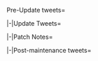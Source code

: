 <tabber>Pre-Update tweets=
{{MultiTweet
|MultiTweetID = preUpdate
|color = #ace
|title = Pre Update

|link01 = https://twitter.com/KanColle_STAFF/status/1059606876248203264
|JP01 = 「艦これ」運営鎮守府では、ミッドウェーの敗戦後に航空戦艦に改装され、エンガノ岬沖海戦でも奮戦、戦略物資強行輸送作戦「北号作戦」を見事成功させ、呉軍港空襲にて大破着底する日まで戦い抜いた伊勢型戦艦、その二番艦のさらなる改装の来春実装準備を進めています。こちらも…お楽しみに！
|EN01 = Currently KanColle Development Team is preparing for the New Remodel of the 2nd Ship of the Ise-class Battleship, slated to be release next year Spring.

After the major defeat in the Midway, she was remodeled into an Aviation Battleship, and even during the Battle of Cape Engano, she had performed magnificiantly during the Supply Transport Operation, the 'Operation Kita', then had fought to the end to protect the Enemy Air Raid against Kure.

Please look forward to it!   
|TL01 = [[User:Shinhwalee|Shinhwalee]]

|link02 = https://twitter.com/KanColle_STAFF/status/1104906593282404352
|JP02 = 現在「艦これ」運営鎮守府は、ある大型艦の【改二改装】の実装準備を進めています。後部主砲を撤去して航空甲板とカタパルトを設置、洋上航空展開能力と大火力の水上打撃力を合わせ持つ航空戦艦……四航戦、そして完部隊として奮戦した彼女、その大規模改装を今月下旬に実装予定。お楽しみに！
|EN02 = The KanColle development team is currently preparing the release of a certain large ship's second remodel. Her rear turrets were removed and replaced with a flight deck and catapults, turning her into an aviation battleship that sported both air power and huge shelling potential... she also fought hard as part of the 4th Carrier Division as well as the Completion Force, and now she's going to receive her large-scale retrofit near the end of this month. Look forward to it!
|TL02 = [[User:Admiral Mikado|Admiral Mikado]]

|link03 = https://twitter.com/KanColle_STAFF/status/1104909582000840705
|JP03 = 今春実装予定のある航空戦艦の【改二改装】実装と前後して、今月後半にも三回目の開催となる鎮守府【瑞雲】祭りのご案内を開始予定です！同祭りの開幕は、「艦これ」六周年、つまり七年目に突入する来月後半、週末の【4/20(土)】【4/21(日)】スタートを予定しています！続報をお待ち下さい！
|EN03 = Later this month, so around the time the second remodel of aviation battleship is getting implemented, we're also going to reveal details about the upcoming 3rd Zuiun Festival. The Festival is planned to begin on the weekend before KanColle's 6th anniversary, which means April 20th/21st! Stay tuned for more info!
|TL03 = [[User:Admiral Mikado|Admiral Mikado]]

|link04 = https://twitter.com/KanColle_STAFF/status/1105633981993648129
|JP04 = 現在「艦これ」運営鎮守府は、ある航空戦艦二番艦の【改二改装】の実装準備を進めています。厳しい戦局の中、四航戦、そして完部隊として奮戦した彼女の大規模改装と共に新しい【瑞雲】、さらに【彗星】の実装準備も用意しています。今月三月中に実装予定！提督の皆さん、少しだけお楽しみに！ 
|EN04 = The KanColle development team is making progress on the upcoming of the second remodel of the 2nd ship of a certain aviation battleship class. In addition to the large-scale retrofit of a ship that fought as part of CarDiv 4 and the Completion Force under harsh circumstances we're also working on a new Zuiun and Suisei. All of this will be implemented in March! It's not much, but look forward to it.
|TL04 = [[User:Admiral Mikado|Admiral Mikado]]

|link05 = https://twitter.com/KanColle_STAFF/status/1107078892412506112
|JP05 = 現在「艦これ」運営鎮守府は、ある航空戦艦二番艦の【改二改装】の実装準備を両舷前進一杯で進めています。新しい【瑞雲】及び【彗星】の実装と共に、今月三月中に実装予定です！四航戦、航空戦艦、航空火力艦を愛する提督方、そして全ての提督の皆さん、あと少しだけお待ちください！
|EN05 = The KanColle development team currently has all hands on deck in preparation for the upcoming second remodel of the 2nd ship of a certain aviation battleship class. It'll be implemented this March together with new Zuiun as well as Suisei planes. Whether or not you're an admiral who loves the CarDiv 4, aviation battleships, or ships with strong air power in general, we kindly ask you stay put for a little longer.
|TL05 = [[User:Admiral Mikado|Admiral Mikado]]

|link06 = https://twitter.com/KanColle_STAFF/status/1107801940786708480
|JP06 = マルキューサンマル。提督の皆さん、おはようございます！ <br>今日は火曜日！現在「艦これ」運営鎮守府では、ある航空戦艦の改二改装及び新たな瑞雲の実装、そして第三次瑞雲祭りの開催準備、さらにGW前後に開催予定の次期春イベの作戦準備などに邁進しています。本日も頑張ってまいりましょう！
|EN06 = 0930. Good morning, admirals!<br>
It's Tuesday! The KanColle development is currently working vigorously on, among other things, the second remodel of a certain aviation battleship, a new Zuiun plane, preparations for the 3rd Zuiun Festival, as well as the upcoming Spring Event that's set to begin around Golden Week. Alright, let's do this!
|TL06 = [[User:Admiral Mikado|Admiral Mikado]]

|link07 =https://twitter.com/KanColle_STAFF/status/1108153577090904064
|JP07 = 続く翌週の【3/27(水)】には、「艦これ」稼働全サーバ群はフルメンテナンス＆アップデートを実施予定です。同メンテに伴うアップデートでは、ある航空戦艦の【改二改装】及び新【瑞雲】及び【彗星】も実装予定！四航戦、航空火力艦を愛する、そして全ての提督の皆さん、少しだけ…お楽しみに！
|EN07 = A full KanColle server maintenance & update is planned for next week on March 27. In the update during said maintenance we are going to impement a certain aviation battleship's second remodel as well as new Zuiun and Suisei planes! Whether or not you're a fan of CarDiv 4 or battlecarriers, we hope this is a little something to look forward to.
|TL07 = [[User:Admiral Mikado|Admiral Mikado]]

|link08 = https://twitter.com/KanColle_STAFF/status/1110354429641781248
|JP08 = 「艦これ」稼働全サーバ群は、明日【3/27(水) 11:00】よりフルメンテナンス＆アップデートを実施予定です。同作業完了は【20:30】を予定しています。提督の皆さん、お手数をお掛けします。ご協力どうぞよろしくお願い致します！
|EN08 = The KanColle servers will be down for a full maintenance & update starting tomorrow i.e. March 27 at 11:00. We're planning to finish it at around 20:30. We apologise for the inconvenience and hope for your cooperation, admirals!
|TL08 = [[User:Admiral Mikado|Admiral Mikado]]
}}

|-|Update Tweets=
{{MultiTweet
|MultiTweetID = Update
|color = #ace
|title = Update
|TL = [[User:Admiral Mikado|Admiral Mikado]]


|link01 = https://twitter.com/KanColle_STAFF/status/1110692929335525376
|JP01 = マルキューマルマル。提督の皆さん、おはようございます！ <br>今日は水曜日！週の真ン中、水曜日となりました！本日この後「艦これ」稼働全サーバ群は、メンテナンス＆アップデートを実施致します。本日も気合い、入れて、頑張ってまいりましょう！
|EN01 = 0900. Good morning, admirals!<br>
It's Wednesday! The middle of the week! The KanColle servers will soon undergo a maintenance & update. Alright, let's do this!

|link02 = https://twitter.com/KanColle_STAFF/status/1110693824852971520
|JP02 = 「艦これ」稼働全サーバ群は、本日【3/27(水) 11:00】よりフルメンテナンス＆アップデートに突入します。同作業完了は【20:30】を予定しています。提督の皆さん、お手数をお掛けします、メンテ突入前に「艦これ」を一旦終了して頂けますと幸いです。ご協力、どうぞよろしくお願い致します！
|EN02 = The full KanColle server maintenance & update starts today (March 27) at 11:00. We're planning to finish it at 20:30. We apologise for the inconvenience and kindly ask you to close the game before the maintenance begins. Thank you for you cooperation!

|link03 = https://twitter.com/KanColle_STAFF/status/1110720712560406528
|JP03 = 提督の皆さん、「艦これ」稼働全サーバ群は、本日この後【11:00】よりフルメンテナンス＆アップデート作業に突入致します。同作業完了は【20:30】を予定しています。メンテ突入前にブラウザを閉じ、「艦これ」を一旦終了して頂けますと幸いです。ご協力、どうぞよろしくお願い致します！
|EN03 = Admirals, the KanColle servers will soon undergo a full maintenance & update starting at 11:00. Estimated time of completion is 20:30. We kindly ask you to close the game before the maintenance begins. Thank you for your cooperation!

|link04 = https://twitter.com/KanColle_STAFF/status/1110725144144568320
|JP04 = メンテナンス状況：稼働全サーバ群はメンテナンスに突入しました！ <br>「艦これ」稼働全サーバ群は、メンテナンス＆アップデート作業に突入、初期シークエンスを開始しました。進捗状況を随時お知らせできるよう努めます。本メンテ完了を以て、改伊勢型航空戦艦、二番艦【改二】改装を実装です！
|EN04 = Maintenance status: Server maintenance has now started!<br>
The KanColle server maintenance & update is now underway and has entered the first stage. We are going to keep you up-to-date on our progress. In this maintenance we're finally going to implement the second remodel of the 2nd ship of the Remodelled Ise-class aviation battleships!

|link05 = https://twitter.com/KanColle_STAFF/status/1110775369479516160
|JP05 = メンテナンス状況：稼働全サーバ群はメンテナンス作業実施中です。 <br>「艦これ」稼働全サーバ群はメンテナンス＆アップデート作業を実施中です。現在、作業は中盤のシークエンスに移行、改伊勢型航空戦艦二番艦の【改二】実装作業及び同関連システム及び艦載機の実装作業を行っています。
|EN05 = Maintenance status: Server maintenance in progress.<br>
We're currently working the server maintenance & update and have reached the halfway point of our work schedule. We're implementing the second remodel of the 2nd Ise-class aviation battleship as well as related system changes and aircraft.

|link06 = https://twitter.com/KanColle_STAFF/status/1110809885434769408
|JP06 = メンテナンス状況：稼働全サーバ群はメンテナンス作業実施中です。 <br>「艦これ」稼働全サーバ群はメンテナンス＆アップデート作業を実施中です。作業は後半のシークエンスに移行中です。この後、大きな問題が発生しなければ、19:30前後から本日のアップデート情報をお知らせしてまいります。
|EN06 = Maintenance status: Server maintenance in progress.<br>
The KanColle servers are currently undergoing a maintenance & update. If no major issues occur from now on, we're going to post the patch notes at around 19:30.

|link07 = https://twitter.com/KanColle_STAFF/status/1110841702053339137
|JP07 = メンテナンス状況：稼働全サーバ群はメンテナンス作業実施中です。 <br>「艦これ」稼働全サーバ群はフルメンテナンス作業を実施中です。作業は現在後半シークエンスですが、進捗に一部遅延が発生しており、1.5時間程度サーバ開放が押す可能性があります。取り急ぎご報告まで。回復作業を急ぎます！
|EN07 = Maintenance status: Server maintenance in progress.<br>
The KanColle servers are currently undergoing a maintenance & update. We're already at the second half of our work schedule, but we've encountered some problems that might delay the servers' reopening by around 1.5 hours. We're doing our best to resolve these issues!

|link08 = https://twitter.com/KanColle_STAFF/status/1110843932026429440
|JP08 = メンテナンス状況：【22:00】完了見込みで、現在作業中です。 <br>「艦これ」稼働全サーバ群は、現在フルメンテナンス＆アップデート作業を実施中ですが、進捗に一部遅延が発生しています。提督の皆さん、お待たせして申し訳ありません、【22:00】完了目標で現在回復作業に努めています。
|EN08 = Maintenance status: Estimated time of completion - 22:00<br>
The KanColle servers are currently offline for maintenance and updates. We have encountered several issues that caused a delay. We're terribly sorry for the wait and trying to wrap things up by 22:00.

|link09 = https://twitter.com/KanColle_STAFF/status/1110886157427109889
|JP09 = メンテナンス状況：大変申し訳ありません、【22:30】開放見込みです。 <br>「艦これ」稼働全サーバ群は、現在フルメンテナンス＆アップデート作業最終シークエンスを実行中です。全サーバ群を安全に開放するため、【22:30】までお待ち頂けますと幸いです。大変お待たせして、申し訳ありません、
|EN09 = Maintenance status: Sorry, server opening ETA is now 22:30.<br>
We're still working on the KanColle server maintenance & update and have reached the last part of our work schedule. In order for us to have enough time to make sure the servers don't just die after reopening them, please wait until 22:30. We're terribly sorry for the wait.

|link10 = 
|JP10 = 
|EN10 = 

}}

|-|Patch Notes=
{{MultiTweet
|MultiTweetID = patch
|color = #ace
|title = Patch notes
|TL = [[User:Admiral Mikado|Admiral Mikado]]

|link01 = https://twitter.com/KanColle_STAFF/status/1110876958080921600
|JP01 = 本日【3/27(水)】実施中の「艦これ」稼働全サーバ群メンテナンスに伴う、アップデート情報をお知らせしていきます。 <br>01▼航空戦艦「日向」【改二】改装の実装 <br>伊勢型航空戦艦二番艦「日向改」のさらなる改装【日向改二】を実装します。 <br>※同改装艦は大規模if改装による【改装航空戦艦】です。
|EN01 = We are now going to post the patch notes of today's KanColle server maintenance & update.<br>
01▼ Implemention of Aviation Battleship Hyūga's Second Remodel<br>
Ise-class aviation battleship "Hyūga Kai" is receiving her further remodel "Hyūga K2".<br>
※It'll be a fictional large-scale retrofit into a "Remodelled Aviation Battleship".

|link02 = https://twitter.com/KanColle_STAFF/status/1110878126035197953
|JP02 = 02▼改装航空戦艦【日向改二】の運用特性について 1/2 <br>本改装では第三・第四主砲を撤去、各格納庫を拡張、舷側エレベータ及び同直結カタパルトも装備。「彗星」艦爆等の運用に加え、「瑞雲」及び対潜哨戒回転翼機の積極運用も可能です。 <br>※主砲兵装は第一・第二装備スロットのみ装備可能です。
|EN02 = 02▼ Regarding Remodelled Aviation Battleship Hyūga K2's Peculiarites 1/2<br>
For this retrofit the 3rd and 4th main battery will be removed, each aircraft hangar expanded and elevators as well as catapults mounted on each broadside. In addition to dive bombers like Suisei she'll also be able to make great use of Zuiun planes as well as ASW patrol gyrocopters.<br>
※Main armaments can only be equipped in the first two slots.

|link03 = https://twitter.com/KanColle_STAFF/status/1110879641781170177
|JP03 = 03▼改装航空戦艦【日向改二】の運用特性について 2/2 <br>【日向改二】への改二改装は「大規模if改装」です。 <br>※本艦は【第五装備スロット】も運用可能です。 <br>※提督方の運用次第で、本艦の戦闘適応力は大きく変化します。 <br>※オートジャイロなどの回転翼哨戒機の運用で力強い対潜制圧も可能です。
|EN03 = 03▼ Regarding Remodelled Aviation Battleship Hyūga K2's Peculiarites 2/2<br>
Hyūga K2 is a fictional large-scale retrofit.<br>
※She'll receive a 5th equipment slot.<br>
※Her combat capabilities can vary widely depending on her loadout.<br>
※She'll be capable of performing strong ASW attacks when using autogyros and similar planes.

|link04 = https://twitter.com/KanColle_STAFF/status/1110881076208009216
|JP04 = 04▼改装航空戦艦【日向改二】への改装について <br>本改二改装は「大規模if改装」です。本改装には、改装設計図二枚、試製甲板カタパルト一基、戦闘詳報、新型航空兵装資材、他開発資材等が必要です。 <br>※戦闘詳報・勲章・カタパルト・新型航空兵装資材等は、新【任務】で獲得することも可能です。
|EN04 = 04▼ Regarding the Hyūga K2 retrofit into a Remodelled Aviation Battleship<br>
Her second remodel is a fictional large-scale retrofit. As such it requires two blueprints, one prototype catapult, an action reports, a new aircraft material and other items.<br>
※The action report, medals, the catapult, new aircraft material etc. can be obtained as rewards from new missions.

|link05 = https://twitter.com/KanColle_STAFF/status/1110882520357199872
|JP05 = 05▼改装航空戦艦【日向改二】【伊勢改二】海空立体攻撃！の実装 <br>改装航空戦艦【日向改二】【伊勢改二】は、その装備及び搭載艦載機の構成によって、単艦によるエア・シー・バトル、「海空立体攻撃」を実施可能です。 <br>※本実装は、先行実装です。<br>※今後威力等は更新する可能性があります。
|EN05 = 05▼ Implementation of "Air/Sea Multi-Angle Attack!" for Ise K2 and Hyūga K2<br>
The Remodelled Aviation Battleships Hyūga K2 & Ise K2 can now each launch an "Air/Sea Multi-Angle Attack" depending on their equipment and plane loadout.<br>
※This feature is still in early access.<br>
※Its power and other parameters may be changed in the future.

|link06 = https://twitter.com/KanColle_STAFF/status/1110883602424717315
|JP06 = 06▼【日向改】【日向改二】ボイス実装！ <br>「瑞雲」、「彗星」艦爆、直掩の「艦戦」部隊、さらに回転翼対潜哨戒機の対潜母艦としても運用可能な【日向改二】実装と共に、「日向改」及び「日向改二」ボイスも多彩に実装！遂に時代が追いついたか…改装航空戦艦、どうぞよろしくお願い致します！
|EN06 = 06▼ New voice lines for Hyūga Kai and Hyūga K2!<br>
Just as Hyūga K2 can now launch a large variety of planes such as Zuiun, Suisei dive bombers, fighter squadrons, and furthermore deploy autogyros as an ASW ship, she and her Kai version have also received a multitude of new voice lines! The time has finally come for the Remodelled Aviation Battleships to shine... please take good care of them!

|link07 = https://twitter.com/KanColle_STAFF/status/1110884319474540545
|JP07 = 07▼新BGM【瑞雲の空】実装！ <br>大越女史書き下ろしによる【日向改二】実装タイミングに贈る新楽曲、 ♪【瑞雲の空】 満を持して、実装開始です。吉兆の名を持つ傑作多目的水上偵察機「瑞雲」。「瑞雲」を奏でる曲を君へ。いくつかの作戦海域、そして鎮守府ジュークボックスでの視聴も可能です。
|EN07 = 07▼ Implementation of the new BGM "Sky of the Zuiun"<br>
We proudly present to you the new song "Sky of the Zuiun" in commemoration of Hyūga's K2. The multi-purpose recon seaplane masterpiece "Zuiun" was named like that as a sign of good luck. And this is a song conveys the greatness that is the "Zuiun". You'll be able to listen to in on certain maps as well as with the jukebox.

|link08 = https://twitter.com/KanColle_STAFF/status/1110884764414672896
|JP08 = 08▼一部海域の海域BGM＆【鎮守府ジュークボックス】の更新 <br>一部作戦海域の海域BGMが更新されます。 <br>また、「鎮守府ジュークボックス」が更新され、表示曲順が更新されます。 <br>鎮守府母港BGMに新曲 <br>♪【瑞雲の空】 <br>そして <br>♪【二水戦の航跡】 <br>もご用意。こちらもどうぞよろしくお願い致します！
|EN08 = 08▼ Update of certain map BGM and the Naval Base Jukebox<br>
The BGM of certain maps will be updated.<br>
Furthermore, the Naval Base Jukebox track list has been updated.<br>
You can now set the following songs as port menu BGM:<br>
- "Sky of the Zuiun"<br>
- "Wake of DesRon 2"<br>
Enjoy!

|link09 = https://twitter.com/KanColle_STAFF/status/1110887389373693952
|JP09 = 09▼多彩な【新装備】群の実装 1/2 <br>本日より、下記の多彩な【新任務】群を実装します。 <br>●回転翼機の開発 <br>●新型航空艤装の研究 <br>●艦載機演習 <br>●春季大演習(冬季大演習は今季終了です) <br>※各任務の受諾には、トリガーとなる受諾条件の達成が必要です。
|EN09 = 09▼ Implementation of a variety of new equipment 1/2<br>
Today we're implementing a variety of new missions:<br>
- Development of Rotorcraft<br>
- Research of New Aircraft Rigging<br>
- Aircraft Exercise<br>
- Large-scale Spring Exercise (replaces the Large-scale Winter Exercise mission)<br>
※Each mission has its own unlock requirements.

|link10 = https://twitter.com/KanColle_STAFF/status/1110887708463783936
|JP10 = 10▼多彩な【新装備】群の実装 2/2 <br>前述の新任務の他に下記の多彩な【新任務】群も実装します。 <br>●航空戦艦戦隊、戦闘哨戒！ <br>●最精鋭「第四航空戦隊」、出撃せよ！ <br>●最精鋭「瑞雲」隊の編成 <br>●「彗星」艦爆の新運用研究 <br>※新装備【彗星一二型(六三四空/三号爆弾搭載機)】の獲得が可能です。
|EN10 = 10▼ Implementation of a varierty of new equipment 2/2<br>
In addition to the previously mentioned mission we're also adding the following ones:<br>
- Aviation Battleship Division, Scout and Engage!<br>
- Top-class "CarDiv 4", Sortie!"<br>
- Formation of a Top-class "Zuiun" Squadron<br>
- Research of New "Suisei" Dive Bomber Utility<br>
※You'll be able to obtain the new equipment "Suisei Model 12 (634 Air Group w/ Type 3 Cluster Bombs)

|link11 = https://twitter.com/KanColle_STAFF/status/1110889611591507971
|JP11 = 11▼【対地攻撃】参加「艦爆」のシステム更新 <br>本日新任務で獲得できる新装備【彗星一二型(六三四空/三号爆弾搭載機)】を始め、 【試製南山】【F4U-1D】【FM-2】【Ju87C改 及び同系列機】を搭載する航空母艦は、艦攻隊と共に対地攻撃に参加するようシステムが更新されます。
|EN11 = 11▼ System Changes that enable Dive Bombers to launch anti-surface attacks<br>
Aircraft carriers that have "Prototype Nanzan", "F4U-1D", "FM-2", "Ju87C Kai" and its other versions as well as the newly available "Suisei Model 12 (634 Air Group w/ Type 3 Cluster Bombs)" equipped can now participate in anti-surface attacks.

|link12 = https://twitter.com/KanColle_STAFF/status/1110889807641829377
|JP12 = 12▼桜の季節＆卯月の季節の【家具屋さん】お品書きの更新 <br>家具屋さんのお品書きが更新され、下記の桜の季節や卯月の季節家具等が実装されます。 <br>・桜の床　<br>・提督文机　<br>・瑞雲旗　<br>・卯月の床 <br>・卯月の窓　<br>・卯月の机　<br>・卯月の掛け軸　<br>他
|EN12 = 12▼ Cherry Blossom Season & Uzuki Season Update for the Furniture Shop<br>
The furniture shop's inventory has been updated with the following cherry- and Uzuki-themed items among other things:<br>
- Cherry Blossom Floor<br>
- Admiral's Writing Desk<br>
- Zuiun Flag<br>
- Uzuki's Floor<br>
- Uzuki's Window<br>
- Uzuki's Desk<br>
- Uzuki's Wall Scroll<br>
etc.

|link13 = https://twitter.com/KanColle_STAFF/status/1110890057286574080
|JP13 = 13▼止めどもなく【卯月】ドロップ開始！ <br>もうすぐ桜も満開…季節は四月、卯月の季節です！という訳で、今年も止めどもなく睦月型駆逐艦「卯月」がドロップする季節がやってまいりました！まずは控えめに、比較的近海でうーちゃんと邂逅です。今年も「卯月」をどうぞよろしくお願い致します！
|EN13 = 13▼ Uzuki Drop Galore Starting Now!<br>
The cherry trees are about to unleash their full blossom beauty... it's almost April, and April is Uzuki Season! With that said, it's once again time for Mutsuki-class destroyer "Uzuki" to drop en masse! We'll start slowly with her dropping near the naval base for now. Take good care of her!

|link14 = https://twitter.com/KanColle_STAFF/status/1110892031935561728
|JP14 = 14▼艦娘【お花見ボイス】実装開始！ <br>そして、季節は「桜」の季節。艦娘「お花見ボイス」に本格移行開始です！多彩な従来の同ボイスに加え、今季は「陸奥」「Nelson」、「Samuel B. Roberts」「岸波」「神鷹」、もちろん「Gotland」などにも実装です！桜の季節の艦娘たちも、よろしくどうぞ！
|EN14 = 14▼ Implementation of Flower Viewing voice lines!<br>
Once again, it's the season of cherry blossom. Which means we're rolling out a whole bunch of Flower Viewing voice lines for the ship girls! In addition to the previously available voice lines Mutsu, Nelson, Samuel B. Roberts, Kishinami, Shin'yō, Gotland and many more are joining in on the fun! And once again, take good care of your girls!

|link15 = https://twitter.com/KanColle_STAFF/status/1110892742001909760
|JP15 = 15▼艦娘【花束mode】など実装開始、「夕雲改二」にも新規実装！ <br>今季もそれぞれの艦娘【花束mode】を実装開始、また「夕雲改二」にも同差分mdoe、実装です。夕雲型姉妹五隻は、本日秋葉原の大型外壁にも進出致しました！春の花の季節の「夕雲型」も、引き続きどうぞよろしくお願い致します！
|EN15 = 15▼ Implementation of Bouquet CGs, now with a new one for Yūgumo K2!<br>
This season the girls are getting their Bouquet CGs back. Furthermore, Yūgumo K2 is getting her own version with subtle differences. Today the five Yūgumo-class sisters have reached the great outer wall of Akihabara! And yep, take good care of your Cloud girls!

|link16 = https://twitter.com/KanColle_STAFF/status/1110894068060418049
|JP16 = 16▼択捉型海防艦【松輪】に春季限定【桜mode】実装開始！ <br>三越＆伊勢丹コラボに参加された提督の皆さん、そして艦娘ルームウェア【択捉mode】を購入頂いた皆さん、本当にありがとうございました！先方から驚きと感謝のご連絡を頂きました！…択捉型海防艦【松輪】に限定【桜mode】実装です！
|EN16 = 16▼ New spring-exclusive Cherry Blossom CG for Etorofu-class Coastal Defence Ship "Matsuwa"!<br>
To all the admirals who participated in the Mitsukoshi & Isetan collab and/or bought the "Etorofu Mode" ship girl loungewear, thank you so much! The companies are just as surprised and grateful! With that said, here's a time-limited "Cherry Blossom Mode" for coastal defence ship "Matsuwa"!

|link17 = https://twitter.com/KanColle_STAFF/status/1110894853557125120
|JP17 = 17▼【海防艦】ドロップの更新 <br>桃の節句期間期間限定の海防艦「対馬」「福江」の海域邂逅は終了しますが、択捉型海防艦「佐渡」の邂逅は継続、さらに同【松輪】も比較的近海で期間限定邂逅可能海域が拡大！択捉型海防艦、引き継きよろしくお願いします！ <br>大丈夫、占守型も力を貯めています！
|EN17 = 17▼ Coastal Defence Ship Drop Update<br>
The time-limited "Tsushima" and "Fukae" drops during Hinamatsuri have been removed, but Etorofu-class coastal defence ship "Sado" is still available, and now she's joined by "Matsuwa", who drops rather close to the naval base. Take good care of the Etorofu-class ships. <br>And don't worry, the Shimushu-class is also getting ready!

|link18 = https://twitter.com/KanColle_STAFF/status/1110895754741071872
|JP18 = 18▼凄い細かいけれど……。 <br>大変細かい話で恐縮です、航空戦で表示される艦載機ユニット、遂にというかやっとというか、【瑞雲】専用表示ユニットは本日より実装です。【瑞雲】系列艦載機の出撃時には【瑞雲】の雄姿が小さいけれど表示されます。 <br>やっと実装か……まあ、そうなるな！
|EN18 = 18▼ It's a really small thing, buuuuuuuuuut...<br>
Sorry for making such a fuss over a small detail, but we are finally adding a Zuiun-only artwork that's displayed when planes are launched during aerial combat. You'll now be able to witness the small but majestic figures of Zuiun planes. Well, I expected as much.

|link19 = https://twitter.com/KanColle_STAFF/status/1110896417009065984
|JP19 = 19▼新型【オートジャイロ】新装備の実装 <br>新装備として、新型の【対潜オートジャイロ】を実装します。 <br>●オ号観測機改 <br>●オ号観測機改二 <br>※陸軍のカ号のif海軍対潜強化改修仕様です。 <br>※それぞれ、上位装備に改修更新も可能です。
|EN19 = 19▼ Implementation of new Autogyros<br>
We're implementing the following new ASW Autogyros:<br>
- "O Type Observation Autogyro Kai"<br>
- "O Type Observation Autogyro Kai Ni"<br>
※ They're supposed to be Ka Type Autogyros from the IJA that had their ASW capabilities improved by the IJN.<br>
※ They can be improved and upgraded.

|link20 = https://twitter.com/KanColle_STAFF/status/1110896920107470848
|JP20 = 20▼【改修工廠(明石の工廠)】新改修メニュー追加実装 1/2 <br>改修工廠(明石の工廠)において改修可能メニューを拡張、それぞれある改装航空戦艦がサポートすることで、 <br>「カ号観測機」及び <br>「オ号観測機改」「オ号観測機改二」 <br>の強化改修が可能となります。 <br>※各上位装備に改修更新も可能です。
|EN20 = 20▼ Akashi's Improvement Arsenal Modding Menu Update 1/2<br>
The list of equipment that can be improved in Akashi's Arsenal has been expanded, which means you can now mod the following items with the help of certain remodelled aviation battleships:<br>
- "Ka Type Observation Autogyro"<br>
- "O Type Observation Autogyro Kai"<br>
- "O Type Observation Autogyro Kai Ni"<br>
※ They can also be upgraded.

|link21 = https://twitter.com/KanColle_STAFF/status/1110897302300811265
|JP21 = 21▼新装備【ヘリコプター】の実装 <br>新装備として、艦載【対潜哨戒ヘリコプター】を実装します。 <br>●S-51J <br>●S-51J改 <br>※if仕様の対潜強化改修機です。 <br>※それぞれ装備改修が可能です。
|EN21 = 21▼ Implemention of new "Helicopter" equipment<br>
"ASW Patrol Helicopters" have been added as new fighter equipment.<br>
- "S-51J"<br>
- "S-51J Kai"<br>
※ They're supposed to be helicopters with fictional ASW upgrades.<br>
※ They can be improved.

|link22 = https://twitter.com/KanColle_STAFF/status/1110897902463774721
|JP22 = 22▼【改修工廠(明石の工廠)】新改修メニュー追加実装 2/2 <br>改修工廠(明石の工廠)において改修可能メニューを拡張、本日実装の改装航空戦艦がサポートすることで、 <br>「S-51J」及び <br>「S-51J改」 <br>の強化改修が可能となります。 <br>※「S-51J」は、上位強化改修型「S-51J改」への改修更新も可能です。
|EN22 = 22▼ Akashi's Improvement Arsenal Modding Menu Update 2/2<br>
The list of equipment that can be improved in Akashi's Arsenal has been expanded, which means you can now mod the following items with the help of certain remodelled aviation battleships:<br>
- "S-51J"<br>
- "S-51J Kai"<br>
※ "S-51J" can also be upgraded into "S-51J Kai".

|link23 = https://twitter.com/KanColle_STAFF/status/1110898011830280192
|JP23 = 23▼最精鋭【瑞雲】隊、新装備実装 <br>新装備として、最新鋭【瑞雲】隊を実装します。 <br>●瑞雲改二(六三四空) <br>●瑞雲改二(六三四空/熟練) <br>※極めてレア度の高いif仕様の最精鋭瑞雲隊です。 <br>※瑞雲改二(六三四空)は、本日実装の改二改装艦で装備改修も可能です。
|EN23 = 23▼ Implementation of new elite Zuiun units<br>
The following new top-class Zuiun unit has been added as new equipment:<br>
- Zuiun Kai Ni (634 Air Group)<br>
- Zuiun Kai Ni (634 Air Group / Skilled)<br>
※ They're supposed to be super-rare top-class Zuiun squadrons.<br>
※ "Zuiun Kai Ni (634 Air Group)" can be improved with the help of Hyūga K2.

}}

|-|Post-maintenance tweets=
{{MultiTweet
|MultiTweetID = postmaint
|color = #ace
|title = Post-maintenance tweets
|TL = [[User:Admiral Mikado|Admiral Mikado]]

|link01 =
|JP01 = 
|EN01 = 

}}
</tabber>